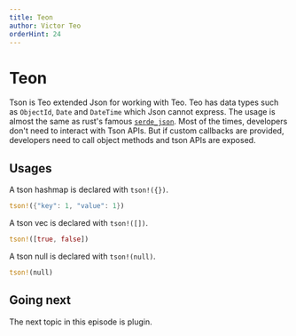 ```yaml
---
title: Teon
author: Victor Teo
orderHint: 24
---
```



# Teon

Tson is Teo extended Json for working with Teo. Teo has data types such as
`ObjectId`, `Date` and `DateTime` which Json cannot express. The usage is
almost the same as rust's famous
[`serde_json`](https://github.com/serde-rs/json). Most of the times, developers
don't need to interact with Tson APIs. But if custom callbacks are provided,
developers need to call object methods and tson APIs are exposed.

## Usages

A tson hashmap is declared with `tson!({})`.

```rust
tson!({"key": 1, "value": 1})
```

A tson vec is declared with `tson!([])`.

```rust
tson!([true, false])
```

A tson null is declared with `tson!(null)`.

```rust
tson!(null)
```

## Going next

The next topic in this episode is plugin.

<PrevNext />
